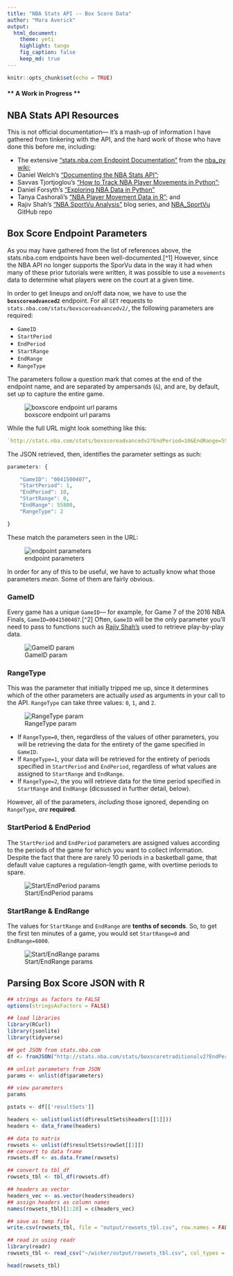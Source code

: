 ```yaml
---
title: "NBA Stats API -- Box Score Data"
author: "Mara Averick"
output: 
  html_document:
    theme: yeti
    highlight: tango
    fig_caption: false
    keep_md: true
---
```


```r
knitr::opts_chunk$set(echo = TRUE)
```

#### ** **A Work in Progress** **

## NBA Stats API Resources

This is not official documentation— it's a mash-up of information I have gathered from tinkering with the API, and the hard work of those who have done this before me, including:

* The extensive [“stats.nba.com Endpoint Documentation”](https://github.com/seemethere/nba_py/wiki/stats.nba.com-Endpoint-Documentation) from the [nba_py wiki](https://github.com/seemethere/nba_py/wiki/Completed-Work-Log);
* Daniel Welch's [“Documenting the NBA Stats API”](http://danielwelch.github.io/documenting-the-nba-stats-api.html);
* Savvas Tjortjoglou's [“How to Track NBA Player Movements in Python”](http://savvastjortjoglou.com/nba-play-by-play-movements.html);
* Daniel Forsyth's [“Exploring NBA Data in Python”](http://www.danielforsyth.me/exploring_nba_data_in_python/)
*  Tanya Cashorali's [“NBA Player Movement Data in R”](http://tcbanalytics.com/blog/nba-movement-data-R.html#.WCncXdwwd_x); and
* Rajiv Shah's [“NBA SportVu Analysis”](http://projects.rajivshah.com/blog/2016/04/02/sportvu_analysis/) blog series, and [NBA_SportVu](https://github.com/rajshah4/NBA_SportVu) GitHub repo

## Box Score Endpoint Parameters

As you may have gathered from the list of references above, the stats.nba.com endpoints have been well-documented.[^1] However, since the NBA API no longer supports the SporVu data in the way it had when many of these prior tutorials were written, it was possible to use a `movements` data to determine what players were on the court at a given time. 

In order to get lineups and on/off data now, we have to use the **`boxscoreadvanced2`** endpoint. For all `GET` requests to `stats.nba.com/stats/boxscoreadvancedv2/`, the following parameters are required:  

  * `GameID`
  * `StartPeriod`
  * `EndPeriod`
  * `StartRange`
  * `EndRange`
  * `RangeType`

The parameters follow a question mark that comes at the end of the endpoint name, and are separated by ampersands (`&`), and are, by default, set up to capture the entire game. 

![boxscore endpoint url params](nba_stats_scraping_files/images/boxscorev2_url1.png)  

While the full URL might look something like this:

```r
`http://stats.nba.com/stats/boxscoreadvancedv2?EndPeriod=10&EndRange=55800&GameID=0041500407&RangeType=2&StartPeriod=1&StartRange=0`
```

The JSON retrieved, then, identifies the parameter settings as such:
```r
parameters: {

    "GameID": "0041500407",
    "StartPeriod": 1,
    "EndPeriod": 10,
    "StartRange": 0,
    "EndRange": 55800,
    "RangeType": 2

}
```

These match the parameters seen in the URL:

![endpoint parameters](nba_stats_scraping_files/images/boxscorev2_params.png)

In order for any of this to be useful, we have to actually know what those parameters _mean_. Some of them are fairly obvious. 

### GameID  

Every game has a unique `GameID`— for example, for Game 7 of the 2016 NBA Finals, `GameID=0041500407`.[^2] Often, `GameID` will be the only parameter you'll need to pass to functions such as [Rajiv Shah's](https://github.com/rajshah4/NBA_SportVu) used to retrieve play-by-play data. 

![GameID param](nba_stats_scraping_files/images/boxscorev2_GameID.png)

### RangeType

This was the parameter that initially tripped me up, since it determines which of the other parameters are actually _used_ as arguments in your call to the API. `RangeType` can take three values: `0`, `1`, and `2`.

![RangeType param](nba_stats_scraping_files/images/boxscoreadv2_RangeType.png)

* If `RangeType=0`, then, regardless of the values of other parameters, you will be retrieving the data for the entirety of the game specified in `GameID`.  
* If `RangeType=1`, your data will be retrieved for the entirety of periods specified in `StartPeriod` and `EndPeriod`, regardless of what values are assigned to `StartRange` and `EndRange`.
* If `RangeType=2`, the you will retrieve data for the time period specified in `StartRange` and `EndRange` (dicsussed in further detail, below).

However, all of the parameters, _including_ those ignored, depending on `RangeType`, _are_ **required**. 


### StartPeriod & EndPeriod  

The `StartPeriod` and `EndPeriod` parameters are assigned values according to the periods of the game for which you want to collect information. Despite the fact that there are rarely 10 periods in a basketball game, that default value captures a regulation-length game, with overtime periods to spare. 

![Start/EndPeriod params](nba_stats_scraping_files/images/boxscorev2_StartEndPeriod.png)

### StartRange & EndRange  

The values for `StartRange` and `EndRange` are **tenths of seconds**. So, to get the first ten minutes of a game, you would set `StartRange=0` and `EndRange=6000`. 

![Start/EndRange params](nba_stats_scraping_files/images/boxscorev2_StartEndRange.png)

## Parsing Box Score JSON with R

```r
## strings as factors to FALSE
options(stringsAsFactors = FALSE)

## load libraries
library(RCurl)
library(jsonlite)
library(tidyverse)

## get JSON from stats.nba.com
df <- fromJSON("http://stats.nba.com/stats/boxscoretraditionalv2?EndPeriod=10&EndRange=55800&GameID=0041500407&RangeType=2&StartPeriod=1&StartRange=0")
```

```r
## unlist parameters from JSON
params <- unlist(df$parameters)

## view parameters
params
```

```r
pstats <- df[['resultSets']]

headers <- unlist(unlist(df$resultSets$headers[[1]]))
headers <- data_frame(headers)

## data to matrix
rowsets <- unlist(df$resultSets$rowSet[[1]])
## convert to data frame
rowsets.df <- as.data.frame(rowsets)

## convert to tbl_df
rowsets_tbl <- tbl_df(rowsets.df)

## headers as vector 
headers_vec <- as.vector(headers$headers)
## assign headers as column names
names(rowsets_tbl)[1:28] = c(headers_vec)
```

```r
## save as temp file
write.csv(rowsets_tbl, file = "output/rowsets_tbl.csv", row.names = FALSE)
```

```r
## read in using readr
library(readr)
rowsets_tbl <- read_csv("~/wicker/output/rowsets_tbl.csv", col_types = cols(MIN = col_character()))

head(rowsets_tbl)

```

